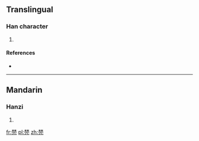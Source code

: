 ==Translingual==

===Han character===
{{Han char|rn=75|rad=木|as=08|sn=12|four=|canj=DDBHN}}

# {{defn|Han|sort=木08}}

====References====
* {{Han ref|kx=0535.100|dkj=14998|hdz=21227.020|uh=68FE|ud=26878}}

----

==Mandarin==

===Hanzi===
{{cmn-hanzi|pin=[[qióng]] ([[qiong2]]), [[yī]] ([[yi1]])|wg=ch'iung<sup>2</sup>, i<sup>1</sup>}}

# {{defn|lang=cmn|sort=木08}}

[[fr:棾]]
[[pl:棾]]
[[zh:棾]]